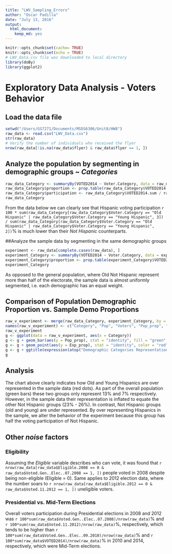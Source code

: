 ```yaml
---
title: "LWV_Sampling_Errors"
author: "Oscar Padilla"
date: "July 13, 2016"
output: 
  html_document:
    keep_md: yes
---
```


```r
knitr::opts_chunk$set(cache= TRUE)
knitr::opts_chunk$set(echo = TRUE)
# LWV_Data.csv file was downloaded to local directory
library(doBy)
library(ggplot2)
```

# Exploratory Data Analysis - Voters Behavior

## Load the data file

```r
setwd("/Users/GS7271/Documents/MSDS6306/Unit8/HW8")
raw_data <- read.csv("LWV_Data.csv")
str(raw_data)
# Verify the number of individuals who received the flyer
nrow(raw_data[!is.na(raw_data$flyer) & raw_data$flyer == 1, ])
```

## Analyze the population by segmenting in demographic groups ~ *Categories*

```r
raw_data_Category <- summaryBy(VOTED2014 ~ Voter.Category, data = raw_data, FUN = c(length, sum), var.names = c("Category", "Population"))
raw_data_Category$proportion <- prop.table(raw_data_Category$VOTED2014.length)
raw_data_Category$participation <- raw_data_Category$VOTED2014.sum / raw_data_Category$VOTED2014.length
raw_data_Category
```
From the data below we can clearly see that Hispanic voting participation `r 100 * sum(raw_data_Category[raw_data_Category$Voter.Category == "Old Hispanic" | raw_data_Category$Voter.Category == "Young Hispanic", 3]) / sum(raw_data_Category[raw_data_Category$Voter.Category == "Old Hispanic" | raw_data_Category$Voter.Category == "Young Hispanic", 2])`% is much lower than their *Not Hispanic* counterparts.

##Analyze the sample data by segmenting in the same demographic groups

```r
experiment <- raw_data[complete.cases(raw_data), ]
experiment_Category <- summaryBy(VOTED2014 ~ Voter.Category, data = experiment, FUN = length, keep.names = TRUE, var.names = c("Category", "Population"))
experiment_Category$proportion <- prop.table(experiment_Category$VOTED2014)
experiment_Category
```

As opposed to the general population, where Old Not Hispanic represent more than half of the electorate, the sample data is almost uniformly segmented, i.e.  each demographic has an equal weight.

## Comparison of Population Demographic Proportion vs. Sample Demo Proportions

```r
raw_v_experiment <- merge(raw_data_Category, experiment_Category, by = "Voter.Category")
names(raw_v_experiment) <- c("Category", "Pop", "Voters", "Pop_prop", "Participation", "Exp", "Exp_prop")
raw_v_experiment
g <- ggplot(data = raw_v_experiment, aes(x = Category))
g <- g + geom_bar(aes(y = Pop_prop), stat = "identity", fill = "green", position = "dodge")
g <- g + geom_point(aes(y = Exp_prop), stat = "identity", color = "red")
g <- g + ggtitle(expression(atop("Demographic Categories Representation"), atop("General Population vs. Experiment"), "")) + theme(legend.position = "top") + ylab("Proportion")
g
```

## Analysis

The chart above clearly indicates how Old and Young Hispanics are over represented in the sample data (red dots). As part of the overall population (green bars) these two groups only represent 13% and 7% respectively. However, in the sample data their representation is inflated to equate the other Not Hispanic groups (23% - 26%). In contrast, Not Hispanic groups (old and young) are under represented.
By over representing Hispanics in the sample, we alter the behavior of the experiment because this group has half the voting participation of Not Hispanic.

## Other *noise* factors

### Eligibility

Assuming the *Eligible* variable describes who can vote, it was found that `r nrow(raw_data[raw_data$Eligible.2008 == 0 & raw_data$Voted.Gen..Elec..07.2008 == 1, ])` people voted in 2008 despite being non-eligible (Eligible = 0). Same applies to 2012 election data, where the number soars to `r nrow(raw_data[raw_data$Eligible.2012 == 0 & raw_data$Voted.11.2012 == 1, ])` uneligible voters.

### Presidential vs. Mid-Term Elections

Overall voters participation during Presidential elections in 2008 and 2012 was `r 100*sum(raw_data$Voted.Gen..Elec..07.2008)/nrow(raw_data)`% and `r 100*sum(raw_data$Voted.11.2012)/nrow(raw_data)`%, respectively, which tends to be higher than `r 100*sum(raw_data$Voted.Gen..Elec..09.2010)/nrow(raw_data)`% and `r 100*sum(raw_data$VOTED2014)/nrow(raw_data)`% in 2010 and 2014, respectively, which were Mid-Term elections.